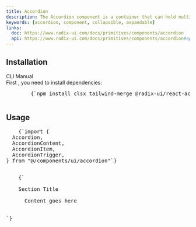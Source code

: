 ```yaml
---
title: Accordion
description: The Accordion component is a container that can hold multiple items, each of which can be expanded or collapsed to show or hide its content.
keywords: [accordion, component, collapsible, expandable]
links:
  doc: https://www.radix-ui.com/docs/primitives/components/accordion
  api: https://www.radix-ui.com/docs/primitives/components/accordion#api-reference
---
```


<ComponentPreview name="accordion-demo" />

## Installation

<CliCodeTabs>

<TabsList>
  <TabsTrigger value="cli">CLI</TabsTrigger>
  <TabsTrigger value="manual">Manual</TabsTrigger>
</TabsList>
<TabsContent value="cli">
<CliCodeTabs>
  <CodeCommands componentName="accordion"/>
</CliCodeTabs>
</TabsContent>
<TabsContent value="manual">
<div className="not-prose px-4 md:px-0">
  <Step>
    <StepItem title="Install Dependencies">
      First , you need to install dependencies:
      <Pre className="language-bash">
        {`npm install clsx tailwind-merge @radix-ui/react-accordion`}
      </Pre>
    </StepItem>
    <StepItem title="Create utils.ts">
      <ComponentUtilsText />
      <ComponentUtils />
    </StepItem>
    <StepItem title="Create Accordion Component">
      <ComponentSource name="accordion-demo" />
    </StepItem>
  </Step>
</div>
</TabsContent>
</CliCodeTabs>

## Usage

<div className="not-prose space-y-6">
  <Pre className="language-typescript">
    {`import {
  Accordion,
  AccordionContent,
  AccordionItem,
  AccordionTrigger,
} from "@/components/ui/accordion"`}
  </Pre>
  <Pre className="language-typescript">
    {`<Accordion type="single" collapsible>
  <AccordionItem value="item-1">
    <AccordionTrigger>Section Title</AccordionTrigger>
    <AccordionContent>
      Content goes here
    </AccordionContent>
  </AccordionItem>
</Accordion>`}
  </Pre>
</div>
